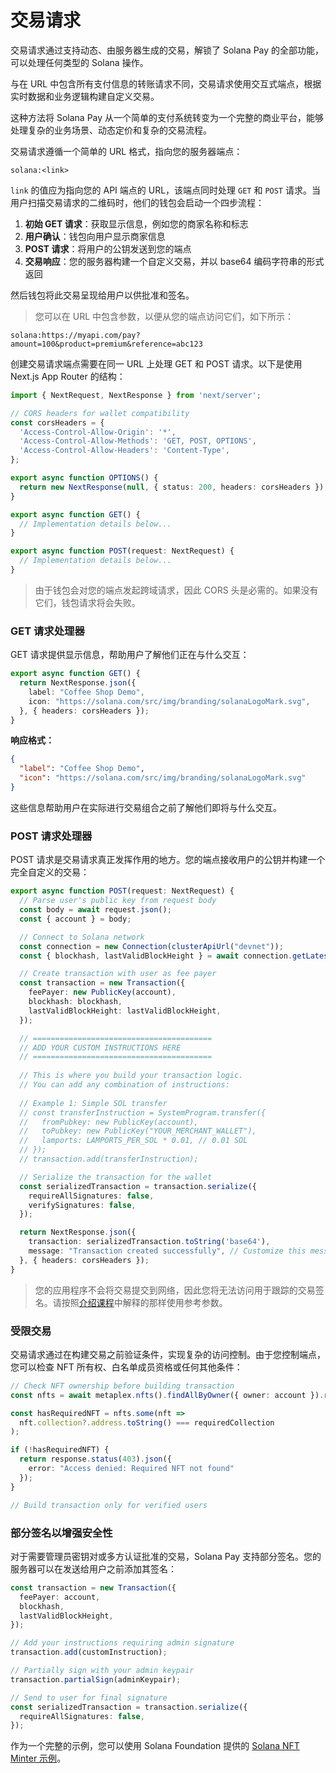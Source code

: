 
# 交易请求

交易请求通过支持动态、由服务器生成的交易，解锁了 Solana Pay 的全部功能，可以处理任何类型的 Solana 操作。

与在 URL 中包含所有支付信息的转账请求不同，交易请求使用交互式端点，根据实时数据和业务逻辑构建自定义交易。

这种方法将 Solana Pay 从一个简单的支付系统转变为一个完整的商业平台，能够处理复杂的业务场景、动态定价和复杂的交易流程。

<ArticleSection name="交易请求的工作原理" id="how-it-works" level="h2" />

交易请求遵循一个简单的 URL 格式，指向您的服务器端点：

```
solana:<link>
```

`link` 的值应为指向您的 API 端点的 URL，该端点同时处理 `GET` 和 `POST` 请求。当用户扫描交易请求的二维码时，他们的钱包会启动一个四步流程：
1. **初始 GET 请求**：获取显示信息，例如您的商家名称和标志
2. **用户确认**：钱包向用户显示商家信息
3. **POST 请求**：将用户的公钥发送到您的端点
4. **交易响应**：您的服务器构建一个自定义交易，并以 base64 编码字符串的形式返回

然后钱包将此交易呈现给用户以供批准和签名。

> 您可以在 URL 中包含参数，以便从您的端点访问它们，如下所示：

```
solana:https://myapi.com/pay?amount=100&product=premium&reference=abc123
```

<ArticleSection name="构建 API 端点" id="api-endpoint" level="h2" />

创建交易请求端点需要在同一 URL 上处理 GET 和 POST 请求。以下是使用 Next.js App Router 的结构：

```ts
import { NextRequest, NextResponse } from 'next/server';

// CORS headers for wallet compatibility
const corsHeaders = {
  'Access-Control-Allow-Origin': '*',
  'Access-Control-Allow-Methods': 'GET, POST, OPTIONS',
  'Access-Control-Allow-Headers': 'Content-Type',
};

export async function OPTIONS() {
  return new NextResponse(null, { status: 200, headers: corsHeaders });
}

export async function GET() {
  // Implementation details below...
}

export async function POST(request: NextRequest) {
  // Implementation details below...
}
```

> 由于钱包会对您的端点发起跨域请求，因此 CORS 头是必需的。如果没有它们，钱包请求将会失败。

### GET 请求处理器

GET 请求提供显示信息，帮助用户了解他们正在与什么交互：

```ts
export async function GET() {
  return NextResponse.json({
    label: "Coffee Shop Demo",
    icon: "https://solana.com/src/img/branding/solanaLogoMark.svg",
  }, { headers: corsHeaders });
}
```

**响应格式：**

```json
{
  "label": "Coffee Shop Demo",
  "icon": "https://solana.com/src/img/branding/solanaLogoMark.svg"
}
```

这些信息帮助用户在实际进行交易组合之前了解他们即将与什么交互。

### POST 请求处理器

POST 请求是交易请求真正发挥作用的地方。您的端点接收用户的公钥并构建一个完全自定义的交易：

```ts
export async function POST(request: NextRequest) {
  // Parse user's public key from request body
  const body = await request.json();
  const { account } = body;

  // Connect to Solana network
  const connection = new Connection(clusterApiUrl("devnet"));
  const { blockhash, lastValidBlockHeight } = await connection.getLatestBlockhash();

  // Create transaction with user as fee payer
  const transaction = new Transaction({
    feePayer: new PublicKey(account),
    blockhash: blockhash,
    lastValidBlockHeight: lastValidBlockHeight,
  });

  // ========================================
  // ADD YOUR CUSTOM INSTRUCTIONS HERE
  // ========================================
  
  // This is where you build your transaction logic.
  // You can add any combination of instructions:
  
  // Example 1: Simple SOL transfer
  // const transferInstruction = SystemProgram.transfer({
  //   fromPubkey: new PublicKey(account),
  //   toPubkey: new PublicKey("YOUR_MERCHANT_WALLET"),
  //   lamports: LAMPORTS_PER_SOL * 0.01, // 0.01 SOL
  // });
  // transaction.add(transferInstruction);

  // Serialize the transaction for the wallet
  const serializedTransaction = transaction.serialize({
    requireAllSignatures: false,
    verifySignatures: false,
  });

  return NextResponse.json({
    transaction: serializedTransaction.toString('base64'),
    message: "Transaction created successfully", // Customize this message
  }, { headers: corsHeaders });
}
```

> 您的应用程序不会将交易提交到网络，因此您将无法访问用于跟踪的交易签名。请按照[介绍课程](/zh-CN/courses/solana-pay/introduction#reference)中解释的那样使用参考参数。

<ArticleSection name="高级功能" id="advanced-capabilities" level="h2" />

### 受限交易

交易请求通过在构建交易之前验证条件，实现复杂的访问控制。由于您控制端点，您可以检查 NFT 所有权、白名单成员资格或任何其他条件：

```ts
// Check NFT ownership before building transaction
const nfts = await metaplex.nfts().findAllByOwner({ owner: account }).run(); 

const hasRequiredNFT = nfts.some(nft => 
  nft.collection?.address.toString() === requiredCollection
);

if (!hasRequiredNFT) {
  return response.status(403).json({ 
    error: "Access denied: Required NFT not found" 
  });
}

// Build transaction only for verified users
```

### 部分签名以增强安全性

对于需要管理员密钥对或多方认证批准的交易，Solana Pay 支持部分签名。您的服务器可以在发送给用户之前添加其签名：

```ts
const transaction = new Transaction({
  feePayer: account,
  blockhash,
  lastValidBlockHeight,
});

// Add your instructions requiring admin signature
transaction.add(customInstruction);

// Partially sign with your admin keypair
transaction.partialSign(adminKeypair);

// Send to user for final signature
const serializedTransaction = transaction.serialize({
  requireAllSignatures: false,
});
```

<ArticleSection name="示例" id="example" level="h2" />

作为一个完整的示例，您可以使用 Solana Foundation 提供的 [Solana NFT Minter 示例](https://github.com/solana-developers/solana-pay-nft-minter/tree/main)。
